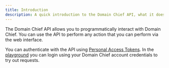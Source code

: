 ```yaml
---
title: Introduction
description: A quick introduction to the Domain Chief API, what it does and how to use it.
---
```


The Domain Chief API allows you to programmatically interact with Domain Chief. You can use the API to perform any action that you can perform via the web interface.

You can authenticate with the API using [Personal Access Tokens](/accountchief/tokens#personal-access-tokens). In the [playground](/api/domainchief) you can login using your Domain Chief account credentials to try out requests.
